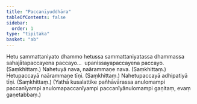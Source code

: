 ```yaml
---
title: "Paccanīyuddhāra"
tableOfContents: false
sidebar:
  order: 1
type: "tipitaka"
basket: "ab"
---
```



<DynamicBreadcrumb />

<Division number="443">

<Paragraph number="962">
Hetu sammattaniyato dhammo hetussa sammattaniyatassa dhammassa sahajātapaccayena paccayo…  upanissayapaccayena paccayo. (Saṃkhittaṃ.)
</Paragraph>

</Division>
<Division number="444">

<Paragraph number="963">
Nahetuyā nava, naārammaṇe nava. (Saṃkhittaṃ.)
</Paragraph>

<Paragraph number="964">
Hetupaccayā naārammaṇe tīṇi. (Saṃkhittaṃ.)
</Paragraph>

<Paragraph number="965">
Nahetupaccayā adhipatiyā tīṇi. (Saṃkhittaṃ.)
</Paragraph>

<Paragraph number="966">
(Yathā kusalattike pañhāvārassa anulomampi paccanīyampi anulomapaccanīyampi paccanīyānulomampi gaṇitaṃ, evaṃ gaṇetabbaṃ.)
</Paragraph>
</Division>